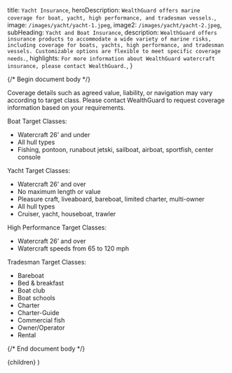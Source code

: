 
  title: `Yacht Insurance`,
  heroDescription: `WealthGuard offers marine coverage for boat, yacht, high performance, and tradesman vessels.`,
  image: `/images/yacht/yacht-1.jpeg`,
  image2: `/images/yacht/yacht-2.jpeg`,
  subHeading: `Yacht and Boat Insurance`,
  description: `WealthGuard offers insurance products to accommodate a wide variety of marine risks, including coverage for boats, yachts, high performance, and tradesman vessels. Customizable options are flexible to meet specific coverage needs.`,
  highlights: `For more information about WealthGuard watercraft insurance, please contact WealthGuard.`,
}

{/* Begin document body */}

Coverage details such as agreed value, liability, or navigation may vary according to target class. Please contact WealthGuard to request coverage information based on your requirements.

Boat Target Classes:

- Watercraft 26’ and under
- All hull types
- Fishing, pontoon, runabout jetski, sailboat, airboat, sportfish, center console

Yacht Target Classes:

- Watercraft 26’ and over
- No maximum length or value
- Pleasure craft, liveaboard, bareboat, limited charter, multi-owner
- All hull types
- Cruiser, yacht, houseboat, trawler

High Performance Target Classes:

- Watercraft 26’ and over
- Watercraft speeds from 65 to 120 mph

Tradesman Target Classes:

- Bareboat
- Bed & breakfast
- Boat club
- Boat schools
- Charter
- Charter-Guide
- Commercial fish 
- Owner/Operator
- Rental

{/* End document body */}

  <SolutionTemplate meta={meta}>{children}</SolutionTemplate>
)

